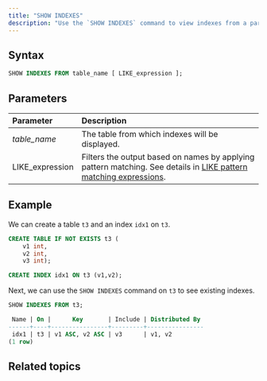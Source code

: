 ```yaml
---
title: "SHOW INDEXES"
description: "Use the `SHOW INDEXES` command to view indexes from a particular table."
---
```


## Syntax

```sql
SHOW INDEXES FROM table_name [ LIKE_expression ];
```

## Parameters

| Parameter        | Description                                                                                                                                                                               |
| :--------------- | :---------------------------------------------------------------------------------------------------------------------------------------------------------------------------------------- |
| _table\_name_    | The table from which indexes will be displayed.                                                                                                                                           |
| LIKE\_expression | Filters the output based on names by applying pattern matching. See details in [LIKE pattern matching expressions](/docs/current/sql-function-string/#like-pattern-matching-expressions). |

## Example[](#example "Direct link to Example")

We can create a table `t3` and an index `idx1` on `t3`.

```sql
CREATE TABLE IF NOT EXISTS t3 (
    v1 int,
    v2 int,
    v3 int);

CREATE INDEX idx1 ON t3 (v1,v2);
```

Next, we can use the `SHOW INDEXES` command on `t3` to see existing indexes.

```sql
SHOW INDEXES FROM t3;
```

```sql
 Name | On |      Key       | Include | Distributed By
------+----+----------------+---------+----------------
 idx1 | t3 | v1 ASC, v2 ASC | v3      | v1, v2
(1 row)
```

## Related topics

<CardGroup>
  <Card
    title="CREATE INDEX"
    icon="database"
    iconType="solid"
    href="/docs/current/sql-create-index/"
/>
</CardGroup>
